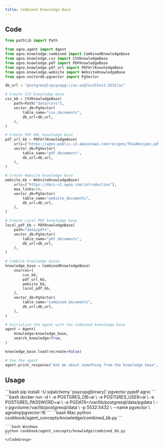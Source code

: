 ```yaml
---
title: Combined Knowledge Base
---
```


## Code

```python
from pathlib import Path

from agno.agent import Agent
from agno.knowledge.combined import CombinedKnowledgeBase
from agno.knowledge.csv import CSVKnowledgeBase
from agno.knowledge.pdf import PDFKnowledgeBase
from agno.knowledge.pdf_url import PDFUrlKnowledgeBase
from agno.knowledge.website import WebsiteKnowledgeBase
from agno.vectordb.pgvector import PgVector

db_url = "postgresql+psycopg://ai:ai@localhost:5532/ai"

# Create CSV knowledge base
csv_kb = CSVKnowledgeBase(
    path=Path("data/csvs"),
    vector_db=PgVector(
        table_name="csv_documents",
        db_url=db_url,
    ),
)

# Create PDF URL knowledge base
pdf_url_kb = PDFUrlKnowledgeBase(
    urls=["https://agno-public.s3.amazonaws.com/recipes/ThaiRecipes.pdf"],
    vector_db=PgVector(
        table_name="pdf_documents",
        db_url=db_url,
    ),
)

# Create Website knowledge base
website_kb = WebsiteKnowledgeBase(
    urls=["https://docs-v1.agno.com/introduction"],
    max_links=10,
    vector_db=PgVector(
        table_name="website_documents",
        db_url=db_url,
    ),
)

# Create Local PDF knowledge base
local_pdf_kb = PDFKnowledgeBase(
    path="data/pdfs",
    vector_db=PgVector(
        table_name="pdf_documents",
        db_url=db_url,
    ),
)

# Combine knowledge bases
knowledge_base = CombinedKnowledgeBase(
    sources=[
        csv_kb,
        pdf_url_kb,
        website_kb,
        local_pdf_kb,
    ],
    vector_db=PgVector(
        table_name="combined_documents",
        db_url=db_url,
    ),
)

# Initialize the Agent with the combined knowledge base
agent = Agent(
    knowledge=knowledge_base,
    search_knowledge=True,
)

knowledge_base.load(recreate=False)

# Use the agent
agent.print_response("Ask me about something from the knowledge base", markdown=True)
```

## Usage

<Steps>
  <Snippet file="create-venv-step.mdx" />

  <Step title="Install libraries">
    ```bash
    pip install -U sqlalchemy 'psycopg[binary]' pgvector pypdf agno
    ```
  </Step>

  <Step title="Run PgVector">
    ```bash
    docker run -d \
      -e POSTGRES_DB=ai \
      -e POSTGRES_USER=ai \
      -e POSTGRES_PASSWORD=ai \
      -e PGDATA=/var/lib/postgresql/data/pgdata \
      -v pgvolume:/var/lib/postgresql/data \
      -p 5532:5432 \
      --name pgvector \
      agnohq/pgvector:16
    ```
  </Step>

  <Step title="Run Agent">
    <CodeGroup>
    ```bash Mac
    python cookbook/agent_concepts/knowledge/combined_kb.py
    ```

    ```bash Windows
    python cookbook/agent_concepts/knowledge/combined_kb.py
    ```
    </CodeGroup>
  </Step>
</Steps>